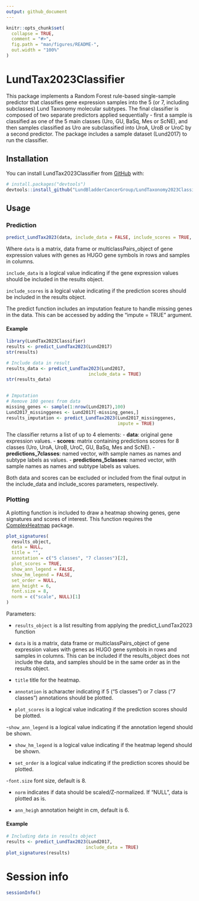 ```yaml
---
output: github_document
---
```


<!-- README.md is generated from README.Rmd. Please edit that file -->

```r
knitr::opts_chunk$set(
  collapse = TRUE,
  comment = "#>",
  fig.path = "man/figures/README-",
  out.width = "100%"
)
```

# LundTax2023Classifier

<!-- badges: start -->
<!-- badges: end -->

This package implements a Random Forest rule-based single-sample predictor that classifies 
gene expression samples into the 5 (or 7, including subclasses) Lund Taxonomy molecular subtypes. 
The final classifier is composed of two separate predictors applied sequentially - first a sample 
is classified as one of the 5 main classes (Uro, GU, BaSq, Mes or ScNE), and then samples classified as
Uro are subclassified into UroA, UroB or UroC by a second predictor. 
The package includes a sample dataset (Lund2017) to run the classifier.

## Installation

You can install LundTax2023Classifier from [GitHub](https://github.com/) with:

``` r
# install.packages("devtools")
devtools::install_github("LundBladderCancerGroup/LundTaxonomy2023Classifier")
```


## Usage

### Prediction

```r
predict_LundTax2023(data, include_data = FALSE, include_scores = TRUE, ...)
```

Where `data` is a matrix, data frame or multiclassPairs_object of gene expression values with genes as HUGO gene symbols in rows and samples in columns. 

`include_data` is a logical value indicating if the gene expression values should be included in the results object.

`include_scores` is a logical value indicating if the prediction scores should be included in the results object.

The predict function includes an imputation feature to handle missing genes in the data. 
This can be accessed by adding the "impute = TRUE" argument.

#### Example

```r
library(LundTax2023Classifier)
results <- predict_LundTax2023(Lund2017)
str(results)

# Include data in result
results_data <- predict_LundTax2023(Lund2017,
                               include_data = TRUE)
str(results_data)
                              
```

```r
# Imputation
# Remove 100 genes from data
missing_genes <- sample(1:nrow(Lund2017),100)
Lund2017_missinggenes <- Lund2017[-missing_genes,]
results_imputation <- predict_LundTax2023(Lund2017_missinggenes,
                                          impute = TRUE)
```


The classifier returns a list of up to 4 elements:
 - **data**: original gene expression values.
 - **scores**: matrix containing predictions scores for 8 classes (Uro, UroA, UroB, UroC, GU, BaSq, Mes and ScNE).
 - **predictions_7classes**: named vector, with sample names as names and subtype labels as values. 
  - **predictions_5classes**: named vector, with sample names as names and subtype labels as values. 

Both data and scores can be excluded or included from the final output in the include_data and include_scores parameters, respectively. 

### Plotting

A plotting function is included to draw a heatmap showing genes, gene signatures and scores of interest.
This function requires the [ComplexHeatmap] package.

[ComplexHeatmap]: https://github.com/jokergoo/ComplexHeatmap


```r
plot_signatures(
  results_object,
  data = NULL,
  title = "",
  annotation = c("5 classes", "7 classes")[2],
  plot_scores = TRUE,
  show_ann_legend = FALSE,
  show_hm_legend = FALSE,
  set_order = NULL,
  ann_height = 6,
  font.size = 8,
  norm = c("scale", NULL)[1]
)
```

Parameters:

-  `results_object` is a list resulting from applying the predict_LundTax2023 function

- `data` is is a matrix, data frame or multiclassPairs_object of gene expression values with genes as HUGO gene symbols in rows and samples in columns. This can be included if the results_object does not include the data, and samples should be in the same order as in the results object. 

- `title` title for the heatmap.

- `annotation` is acharacter indicating if 5 ("5 classes") or 7 class ("7 classes") annotations should be plotted.

- `plot_scores` is a logical value indicating if the prediction scores should be plotted.

-`show_ann_legend` is a logical value indicating if the annotation legend should be shown.

- `show_hm_legend` is a logical value indicating if the heatmap legend should be shown.

- `set_order` is a logical value indicating if the prediction scores should be plotted.

-`font.size` font size, default is 8.

- `norm` indicates if data should be scaled/Z-normalized. If "NULL", data is plotted as is.

- `ann_heigh` annotation height in cm, default is 6.

#### Example

```r
# Including data in results object
results <- predict_LundTax2023(Lund2017,
                              include_data = TRUE)
plot_signatures(results)

```

# Session info

``` r
sessionInfo()
```

